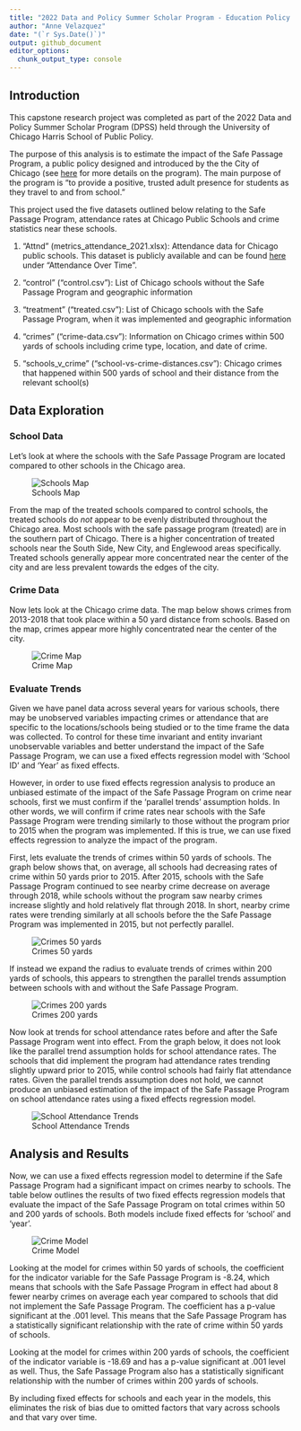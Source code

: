 ```yaml
---
title: "2022 Data and Policy Summer Scholar Program - Education Policy Capstone Research Project"
author: "Anne Velazquez"
date: "(`r Sys.Date()`)"
output: github_document
editor_options:
  chunk_output_type: console
---
```


## Introduction
This capstone research project was completed as part of the 2022 Data and Policy Summer Scholar Program (DPSS) held through the University of Chicago Harris School of Public Policy.


The purpose of this analysis is to estimate the impact of the Safe Passage Program, a public policy designed and introduced by the the City of Chicago (see [here](https://www.cps.edu/services-and-supports/student-safety-and-security/safe-passage-program/) for more details on the program). The main purpose of the program is "to provide a positive, trusted adult presence for students as they travel to and from school.”



This project used the five datasets outlined below relating to the Safe Passage Program, attendance rates at Chicago Public Schools and crime statistics near these schools.


1. "Attnd" (metrics_attendance_2021.xlsx): Attendance data for Chicago public schools. This dataset is publicly available and can be found [here](https://www.cps.edu/about/district-data/metrics/) under "Attendance Over Time".

2. "control" ("control.csv"): List of Chicago schools without the Safe Passage Program and geographic information

3. "treatment" ("treated.csv"): List of Chicago schools with the Safe Passage Program, when it was implemented and geographic information

4. "crimes" ("crime-data.csv"): Information on Chicago crimes within 500 yards of schools including crime type, location, and date of crime.

5. "schools_v_crime" ("school-vs-crime-distances.csv"): Chicago crimes that happened within 500 yards of school and their distance from the relevant school(s)


## Data Exploration

### School Data

Let's look at where the schools with the Safe Passage Program are located compared to other schools in the Chicago area.


![Schools Map](SchoolsMap.png)



From the map of the treated schools compared to control schools, the treated schools do *not* appear to be evenly distributed throughout the Chicago area. Most schools with the safe passage program (treated) are in the southern part of Chicago. There is a higher concentration of treated schools near the South Side, New City, and Englewood areas specifically. Treated schools generally appear more concentrated near the center of the city and are less prevalent towards the edges of the city.


### Crime Data

Now lets look at the Chicago crime data. The map below shows crimes from 2013-2018 that took place within a 50 yard distance from schools. Based on the map, crimes appear more highly concentrated near the center of the city.


![Crime Map](CrimeMap.png)


### Evaluate Trends
Given we have panel data across several years for various schools, there may be unobserved variables impacting crimes or attendance that are specific to the locations/schools being studied or to the time frame the data was collected. To control for these time invariant and entity invariant unobservable variables and better understand the impact of the Safe Passage Program, we can use a fixed effects regression model with 'School ID' and 'Year' as fixed effects. 

However, in order to use fixed effects regression analysis to produce an unbiased estimate of the impact of the Safe Passage Program on crime near schools, first we must confirm if the ‘parallel trends’ assumption holds. In other words, we will confirm if crime rates near schools with the Safe Passage Program were trending similarly to those without the program prior to 2015 when the program was implemented. If this is true, we can use fixed effects regression to analyze the impact of the program.


First, lets evaluate the trends of crimes within 50 yards of schools. The graph below shows that, on average, all schools had decreasing rates of crime within 50 yards prior to 2015. After 2015, schools with the Safe Passage Program continued to see nearby crime decrease on average through 2018, while schools without the program saw nearby crimes increase slightly and hold relatively flat through 2018. In short, nearby crime rates were trending similarly at all schools before the the Safe Passage Program was implemented in 2015, but not perfectly parallel. 


![Crimes 50 yards](ParallelTrends_Crime50.png)


If instead we expand the radius to evaluate trends of crimes within 200 yards of schools, this appears to strengthen the parallel trends assumption between schools with and without the Safe Passage Program.


![Crimes 200 yards](ParallelTrends_Crime200.png)



Now look at trends for school attendance rates before and after the Safe Passage Program went into effect. From the graph below, it does not look like the parallel trend assumption holds for school attendance rates. The schools that did implement the program had attendance rates trending slightly upward prior to 2015, while control schools had fairly flat attendance rates. Given the parallel trends assumption does not hold, we cannot produce an unbiased estimation of the impact of the Safe Passage Program on school attendance rates using a fixed effects regression model.

![School Attendance Trends](ParallelTrends_Attend.png)



## Analysis and Results

Now, we can use a fixed effects regression model to determine if the Safe Passage Program had a significant impact on crimes nearby to schools. The table below outlines the results of two fixed effects regression models that evaluate the impact of the Safe Passage Program on total crimes within 50 and 200 yards of schools. Both models include fixed effects for 'school' and 'year'. 


![Crime Model](stargazer_crimes.PNG)


Looking at the model for crimes within 50 yards of schools, the coefficient for the indicator variable for the Safe Passage Program is -8.24, which means that schools with the Safe Passage Program in effect had about 8 fewer nearby crimes on average each year compared to schools that did not implement the Safe Passage Program. The coefficient has a p-value significant at the .001 level. This means that the Safe Passage Program has a statistically significant relationship with the rate of crime within 50 yards of schools. 

Looking at the model for crimes within 200 yards of schools, the coefficient of the indicator variable is -18.69 and has a p-value significant at .001 level as well. Thus, the Safe Passage Program also has a statistically significant relationship with the number of crimes within 200 yards of schools. 

By including fixed effects for schools and each year in the models, this eliminates the risk of bias due to omitted factors that vary across schools and that vary over time.

